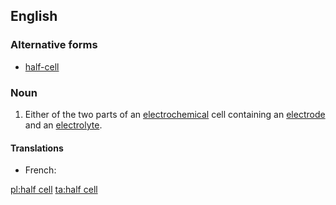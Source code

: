{{also|half cell|half-cell}}
==English==

===Alternative forms===
*[[half-cell]]

===Noun===
{{wikipedia}}
{{en-noun|head=[[half]] [[cell]]}}

# {{context|physics|chemistry|lang=en}} Either of the two parts of an [[electrochemical]] cell containing an [[electrode]] and an [[electrolyte]].

====Translations====
{{trans-top|part of an electrochemical cell}}
* French: {{t|fr|demi-cellule|f}}
{{trans-mid}}
{{trans-bottom}}

[[pl:half cell]]
[[ta:half cell]]